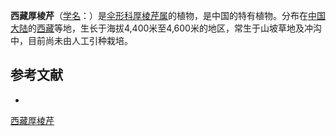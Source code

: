{{NoteTA|G1=LS}}
{{Speciesbox
| name = 西藏厚棱芹
| status = 
| status_system = 
| image = 
| genus = Pachypleurum
| species = xizangense
| authority = H. T. Chang et Shan
}}

'''西藏厚棱芹'''（[[学名|学名]]：{{lang|la|''Pachypleurum xizangense''}}）是[[伞形科|伞形科]][[厚棱芹属|厚棱芹属]]的植物，是中国的特有植物。分布在[[中国大陆|中国大陆]]的[[西藏|西藏]]等地，生长于海拔4,400米至4,600米的地区，常生于山坡草地及冲沟中，目前尚未由人工引种栽培。

== 参考文献 ==
<div class="references-small">
* {{cite web| url =http://www.bioinfo.cn/db05/KmzwSpecies.php?action=view&id=22966| title =西藏厚棱芹| work =《中国高等植物数据库全库》| publisher =中国科学院微生物研究所| author =昆明植物研究所| accessdate =2009-02-25| deadurl =yes| archiveurl =https://web.archive.org/web/20160305052328/http://www.bioinfo.cn/db05/KmzwSpecies.php?action=view&id=22966| archivedate =2016-03-05| df =}}
</div>
{{Taxonbar|from=Q15231902}}

[[Category:厚棱芹属|西藏厚棱芹]]


{{Apiales-stub}}